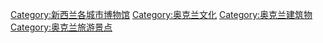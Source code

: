 [[Category:新西兰各城市博物馆|Category:新西兰各城市博物馆]]
[[Category:奥克兰文化|Category:奥克兰文化]]
[[Category:奥克兰建筑物|Category:奥克兰建筑物]]
[[Category:奥克兰旅游景点|Category:奥克兰旅游景点]]